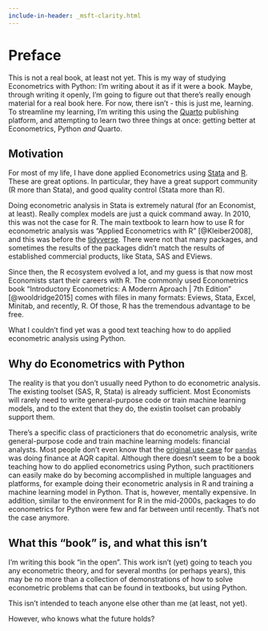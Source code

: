 ```yaml
---
include-in-header: _msft-clarity.html
---
```

# Preface {.unnumbered}

This is not a real book, at least not yet. This is my way of studying Econometrics with Python: I'm writing about it as if it were a book. 
Maybe, through writing it openly, I'm going to figure out that there's really enough material for a real book here. For now, there isn't - this is just me, learning.
To streamline my learning, I'm writing this using the [Quarto](https://quarto.org/) publishing platform, and attempting to learn two three things at once:
getting better at Econometrics, Python _and_ Quarto.

## Motivation

For most of my life, I have done applied Econometrics using [Stata](https://www.stata.com) and [R](https://www.r-project.org). 
These are great options. In particular, they have a great support community (R more than Stata), and good quality control (Stata more than R). 

Doing econometric analysis in Stata is extremely natural (for an Economist, at least). Really complex models are just a quick command away. 
In 2010, this was not the case for R. The main textbook to learn how to use R for econometric analysis was "Applied Econometrics with R"  [@Kleiber2008], 
and this was before the [tidyverse](https://www.tidyverse.org/). There were not that many packages, and sometimes the results of the packages didn't match
the results of established commercial products, like Stata, SAS and EViews.

Since then, the R ecosystem evolved a lot, and my guess is that now most Economists start their careers with R. The commonly used Econometrics book 
"Introductory Econometrics: A Moderrn Aproach | 7th Edition" [@wooldridge2015] comes with files in many formats: Eviews, Stata, Excel, Minitab, and recently, R.
Of those, R has the tremendous advantage to be free.

What I couldn't find yet was a good text teaching how to do applied econometric analysis using Python.

## Why do Econometrics with Python

The reality is that you don't usually need Python to do econometric analysis. The existing toolset (SAS, R, Stata) is already sufficient. 
Most Economists will rarely need to write general-purpose code or train machine learning models, and to the extent that they do, the existin toolset can probably
support them. 

There's a specific class of practicioners that do econometric analysis, write general-purpose code and train machine learning models: financial analysts. 
Most people don't even know that the [original use case](https://pandas.pydata.org/about/index.html) for [`pandas`](https://pandas.pydata.org/) 
was doing finance at AQR capital. Although there doesn't seem to be a book teaching how to do applied econometrics using Python, 
such practitioners can easily make do by becoming accomplished in multiple languages and platforms, for example doing their econometric analysis in R and
training a machine learning model in Python. That is, however, mentally expensive. In addition, similar to the environment for R in the mid-2000s, packages
to do econometrics for Python were few and far between until recently. That's not the case anymore.

## What this "book" is, and what this isn't

I'm writing this book "in the open". This work isn't (yet) going to teach you any econometric theory, and for several months (or perhaps years), this may be 
no more than a collection of demonstrations of how to solve econometric problems that can be found in textbooks, but using Python.

This isn't intended to teach anyone else other than me (at least, not yet).

However, who knows what the future holds?